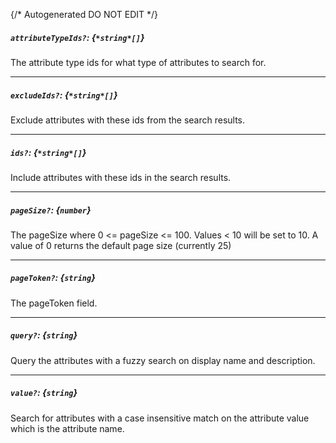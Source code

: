 {/* Autogenerated DO NOT EDIT  */}
##### `attributeTypeIds?`: *{`*string*[]`}*
The attribute type ids for what type of attributes to search for.

---
##### `excludeIds?`: *{`*string*[]`}*
Exclude attributes with these ids from the search results.

---
##### `ids?`: *{`*string*[]`}*
Include attributes with these ids in the search results.

---
##### `pageSize?`: *{`number`}*
The pageSize where 0 \<\= pageSize \<\= 100. Values \< 10 will be set to 10. A value of 0 returns the default page size (currently 25)

---
##### `pageToken?`: *{`string`}*
The pageToken field.

---
##### `query?`: *{`string`}*
Query the attributes with a fuzzy search on display name and description.

---
##### `value?`: *{`string`}*
Search for attributes with a case insensitive match on the attribute value which is the attribute name.

